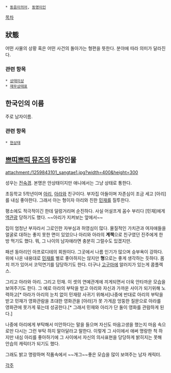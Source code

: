 * [[동음이의어]], [[동명이인]]

[[목차]]
== 狀態  ==
어떤 사물의 상황 혹은 어떤 사건의 돌아가는 형편을 뜻한다. 분야에 따라 의미가 달라진다.

=== 관련 항목 ===
 * [[상태이상]]
 * [[재무상태표]]

== 한국인의 이름 ==
주로 남자이름.

=== 관련 항목 ===
 * [[현상태]]

== [[쁘띠쁘띠 뮤즈]]의 등장인물 ==
attachment:/1259843101_sangtae1.jpg?width=400&height=300

성우는 [[전숙경]]. 본명은 안상태이지만 애니에서는 그냥 상태로 통한다. 

초등학교 5학년이며 [[아리]], [[아라]]와 친구이다. 부자집 아들이며 자존심이 조금 세고 [아리]를 내심 좋아한다. 그래서 아는 형이자 아리와 친한 [[민재]]를 질투한다.

평소에도 적극적이긴 한데 덜렁거리며 순진하다. 사실 어설프게 꼼수 부리다 [민재]에게 [[역관광]] 당하기도 했다. ~~아리가 지켜보는 앞에서~~

집이 엄청난 부자라서 그로인한 자부심과 허영심이 많다. 물질적인 가치관과 여자애들을 얼굴로 대하는 좋지 못한 면이 있었으나 아리와 아라의 '''계책'''으로 친구였던 진주에게 한방 먹기도 했다. 뭐, 그 나이의 남자애라면 충분히 그럴수도 있겠지만.

패션 동아리인 아프로디테의 회원이다. 그곳에서 나름 인기가 많으며 승부욕이 강하다. 위에 나온 내용대로 [[민재]]를 별로 좋아하지는 않지만 '''형'''으로는 좋게 생각하는 듯하다. 몸치 끼가 있어서 코믹연기를 담당하기도 한다. 더구나 [[고구마]]에 알러지가 있는게 콤플렉스.

그리고 아라와 아리. 그리고 민재. 이 셋의 연예관계에 끼게되면서 더욱 안타까운 모습을 보여주기도 한다. 그 예로 아라의 부탁을 받고 아리와 자신과 가까운 사이가 되기위해 노력하고[* 아라가 아리의 눈치 없이 민재랑 사귀기 위해서]나중에 반대로 아리의 부탁을 받고 민재가 영화관람을 초대한 영화관을 [아라]가 못 가게끔 엉뚱한 질문으로 아라를 영화관에 못가게 묶는데 성공한다.[* 그래서 민재와 아리가 단 둘이 영화를 관람하게 된다.] 

나중에 아리에게 부탁해서 미안하다는 말을 들으며 자신도 마음고생을 했는지 마음 속으로만 다시는 그런 부탁 하지 말아달라고 말한다. 이렇게 그 사이에서 애써 명랑한 척 하지만 내심 아리를 좋아하기에 그 사이에서 자신의 의사표현을 당당하게 밝히지는 못해 안습의 캐릭터가 되기도 했다.

그래도 밝고 명랑하며 작품속에서 ~~개그~~좋은 모습을 많이 보여주는 남자 캐릭터.

[[각주]]
